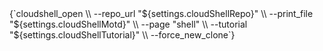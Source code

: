 

<CodeBlock className="language-shell">
{`cloudshell_open \\
  --repo_url "${settings.cloudShellRepo}" \\
  --print_file "${settings.cloudShellMotd}" \\
  --page "shell" \\
  --tutorial "${settings.cloudShellTutorial}" \\
  --force_new_clone`}
</CodeBlock>

